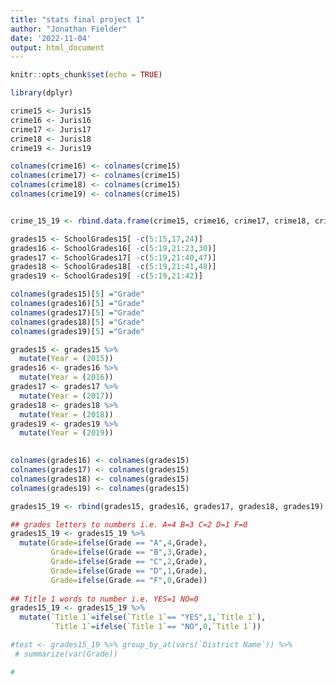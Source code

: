 ```yaml
---
title: "stats final project 1"
author: "Jonathan Fielder"
date: '2022-11-04'
output: html_document
---
```


```r
knitr::opts_chunk$set(echo = TRUE)
```

```r
library(dplyr)
```



```r
crime15 <- Juris15
crime16 <- Juris16
crime17 <- Juris17
crime18 <- Juris18
crime19 <- Juris19

colnames(crime16) <- colnames(crime15)
colnames(crime17) <- colnames(crime15)
colnames(crime18) <- colnames(crime15)
colnames(crime19) <- colnames(crime15)


crime_15_19 <- rbind.data.frame(crime15, crime16, crime17, crime18, crime19)
```



```r
grades15 <- SchoolGrades15[ -c(5:15,17,24)]
grades16 <- SchoolGrades16[ -c(5:19,21:23,30)]
grades17 <- SchoolGrades17[ -c(5:19,21:40,47)]
grades18 <- SchoolGrades18[ -c(5:19,21:41,48)]
grades19 <- SchoolGrades19[ -c(5:19,21:42)]

colnames(grades15)[5] ="Grade"
colnames(grades16)[5] ="Grade"
colnames(grades17)[5] ="Grade"
colnames(grades18)[5] ="Grade"
colnames(grades19)[5] ="Grade"

grades15 <- grades15 %>%
  mutate(Year = (2015))
grades16 <- grades16 %>%
  mutate(Year = (2016))
grades17 <- grades17 %>%
  mutate(Year = (2017))
grades18 <- grades18 %>%
  mutate(Year = (2018))
grades19 <- grades19 %>%
  mutate(Year = (2019))
  

colnames(grades16) <- colnames(grades15)
colnames(grades17) <- colnames(grades15)
colnames(grades18) <- colnames(grades15)
colnames(grades19) <- colnames(grades15)

grades15_19 <- rbind(grades15, grades16, grades17, grades18, grades19)

## grades letters to numbers i.e. A=4 B=3 C=2 D=1 F=0
grades15_19 <- grades15_19 %>%
  mutate(Grade=ifelse(Grade == "A",4,Grade),
         Grade=ifelse(Grade == "B",3,Grade),
         Grade=ifelse(Grade == "C",2,Grade),
         Grade=ifelse(Grade == "D",1,Grade),
         Grade=ifelse(Grade == "F",0,Grade))
  
## Title 1 words to number i.e. YES=1 NO=0
grades15_19 <- grades15_19 %>%
  mutate(`Title 1`=ifelse(`Title 1`== "YES",1,`Title 1`),
         `Title 1`=ifelse(`Title 1`== "NO",0,`Title 1`))

#test <- grades15_19 %>% group_by_at(vars(`District Name`)) %>%
 # summarize(var(Grade))

#
```